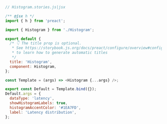 ```js
// Histogram.stories.js|jsx

/** @jsx h */
import { h } from 'preact';

import { Histogram } from './Histogram';

export default {
  /* 👇 The title prop is optional.
   * See https://storybook.js.org/docs/preact/configure/overview#configure-story-loading
   * to learn how to generate automatic titles
   */
  title: 'Histogram',
  component: Histogram,
};

const Template = (args) => <Histogram {...args} />;

export const Default = Template.bind({});
Default.args = {
  dataType: 'latency',
  showHistogramLabels: true,
  histogramAccentColor: '#1EA7FD',
  label: 'Latency distribution',
};
```